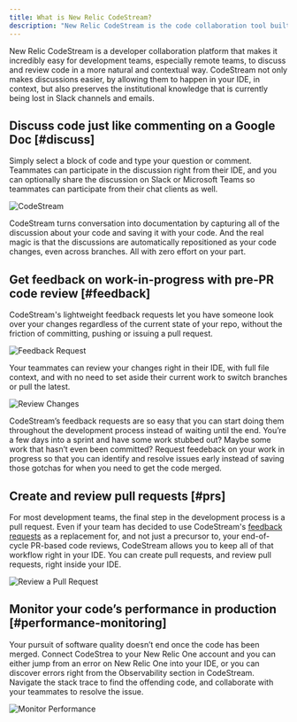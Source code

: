 ```yaml
---
title: What is New Relic CodeStream?
description: "New Relic CodeStream is the code collaboration tool built for remote teams"
---
```


New Relic CodeStream is a developer collaboration platform that makes it
incredibly easy for development teams, especially remote teams, to discuss and
review code in a more natural and contextual way. CodeStream not only makes
discussions easier, by allowing them to happen in your IDE, in context, but also
preserves the institutional knowledge that is currently being lost in Slack
channels and emails. 

## Discuss code just like commenting on a Google Doc [#discuss]

Simply select a block of code and type your question or comment. Teammates can
participate in the discussion right from their IDE, and you can optionally share
the discussion on Slack or Microsoft Teams so teammates can participate from
their chat clients as well. 

![CodeStream](./images/DiscussCode1-VSC.gif)

CodeStream turns conversation into documentation by capturing all of the
discussion about your code and saving it with your code. And the real magic is
that the discussions are automatically repositioned as your code changes, even
across branches. All with zero effort on your part.

## Get feedback on work-in-progress with pre-PR code review [#feedback]

CodeStream's lightweight feedback requests let you have someone look over your
changes regardless of the current state of your repo, without the friction of
committing, pushing or issuing a pull request.

![Feedback Request](./images/FRRequest-VSC.gif)

Your teammates can review your changes right in their IDE, with full file
context, and with no need to set aside their current work to switch branches or
pull the latest. 

![Review Changes](./images/FRPerform-VSC.gif)

CodeStream’s feedback requests are so easy that you can start doing them
throughout the development process instead of waiting until the end. You’re a
few days into a sprint and have some work stubbed out? Maybe some work that
hasn’t even been committed? Request feedeback on your work in progress so that
you can identify and resolve issues early instead of saving those gotchas for
when you need to get the code merged.

## Create and review pull requests [#prs]

For most development teams, the final step in the development process is a pull
request. Even if your team has decided to use CodeStream's [feedback
requests](../workflow/feedback-requests) as a replacement for, and not just a precursor to,
your end-of-cycle PR-based code reviews, CodeStream allows you to keep all of
that workflow right in your IDE. You can create pull requests, and review pull
requests, right inside your IDE.

![Review a Pull Request](./images/PullRequest-VSC.gif)

## Monitor your code’s performance in production [#performance-monitoring]

Your pursuit of software quality doesn’t end once the code has been merged.
Connect CodeStrea to your New Relic One account and you can either jump from an
error on New Relic One into your IDE, or you can discover errors right from the
Observability section in CodeStream. Navigate the stack trace to find the
offending code, and collaborate with your teammates to resolve the issue.

![Monitor Performance](./images/Observability-VSC.gif)
